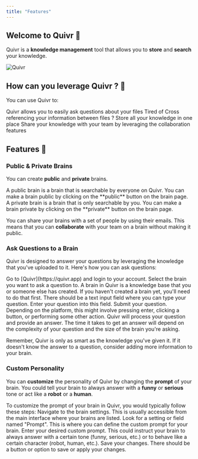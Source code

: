 ---
title: "Features"
---

## Welcome to Quivr 👋

Quivr is a **knowledge management** tool that allows you to **store** and **search** your knowledge.

<Frame  caption="Quivr Homepage">
  <img src="/images/homepage.png" alt="Quivr"/>
</Frame>


## How can you leverage Quivr ? 🚀

You can use Quivr to:

<AccordionGroup>
<Accordion title="Search in files" icon="searchengin">
  Quivr allows you to easily ask questions about your files
</Accordion>
<Accordion title="Cross-search" icon="shuffle">
  Tired of Cross referencing your information between files ?
</Accordion>
<Accordion title="Store your knowledge" icon="database">
  Store all your knowledge in one place
</Accordion>
<Accordion title="Share your knowledge" icon="share">
  Share your knowledge with your team by leveraging the collaboration features
</Accordion>
</AccordionGroup>


## Features 🤗

### Public & Private Brains

You can create **public** and **private** brains.

<AccordionGroup>
  <Accordion title="Public" icon="globe">
  A public brain is a brain that is searchable by everyone on Quivr. You can make a brain public by clicking on the **public** button on the brain page.
  </Accordion>
  <Accordion title="Private" icon="lock">
  A private brain is a brain that is only searchable by you. You can make a brain private by clicking on the **private** button on the brain page.
  </Accordion>
</AccordionGroup>


You can share your brains with a set of people by using their emails. This means that you can **collaborate** with your team on a brain without making it public.

### Ask Questions to a Brain

Quivr is designed to answer your questions by leveraging the knowledge that you've uploaded to it. Here's how you can ask questions:

<Steps>
<Step title="Access Quivr" icon="searchengin">
  Go to [Quivr](https://quivr.app) and login to your account.
</Step>
<Step title="Select a Brain" icon="database">
  Select the brain you want to ask a question to. A brain in Quivr is a knowledge base that you or someone else has created. If you haven't created a brain yet, you'll need to do that first.
</Step>
<Step title="Ask Your Question" icon="question">
  There should be a text input field where you can type your question. Enter your question into this field.
</Step>
<Step title="Submit Your Question" icon="check">
  Submit your question. Depending on the platform, this might involve pressing enter, clicking a button, or performing some other action.
</Step>
<Step title="Wait for the Answer" icon="clock">
  Quivr will process your question and provide an answer. The time it takes to get an answer will depend on the complexity of your question and the size of the brain you're asking.
</Step>
</Steps>

Remember, Quivr is only as smart as the knowledge you've given it. If it doesn't know the answer to a question, consider adding more information to your brain.

### Custom Personality 

You can **customize** the personality of Quivr by changing the **prompt** of your brain. You could tell your brain to always answer with a **funny** or **serious** tone or act like a **robot** or a **human**.

To customize the prompt of your brain in Quivr, you would typically follow these steps:
<Steps>
<Step title="Brain Settings">
  Navigate to the brain settings. This is usually accessible from the main interface where your brains are listed.
</Step>
<Step title="Prompt">
  Look for a setting or field named "Prompt". This is where you can define the custom prompt for your brain.
</Step>
<Step title="Enter Prompt">
  Enter your desired custom prompt. This could instruct your brain to always answer with a certain tone (funny, serious, etc.) or to behave like a certain character (robot, human, etc.).
</Step>
<Step title="Save Changes">
  Save your changes. There should be a button or option to save or apply your changes.
</Step>
</Steps>

<Snippet file="commercial.mdx" />